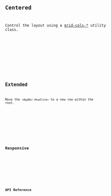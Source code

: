 



<Preview client:load>
	<Fragment slot="preview">
		<Default client:visible />
	</Fragment>
	<Fragment slot="code">
		<Code code={DefaultRaw} lang="tsx" />
	</Fragment>
</Preview>

## Centered

Control the layout using a [grid-cols-\*](https://tailwindcss.com/docs/grid-column) utility class.

<Preview client:load>
	<Fragment slot="preview">
		<Centered client:visible />
	</Fragment>
	<Fragment slot="code">
		<Code code={CenteredRaw} lang="tsx" />
	</Fragment>
</Preview>

## Extended

Move the `<AppBar.Headline>` to a new row within the root.

<Preview client:load>
	<Fragment slot="preview">
		<Extended client:visible />
	</Fragment>
	<Fragment slot="code">
		<Code code={ExtendedRaw} lang="tsx" />
	</Fragment>
</Preview>

## Responsive

<Preview client:load>
	<Fragment slot="preview">
		<Responsive client:visible />
	</Fragment>
	<Fragment slot="code">
		<Code code={ResponsiveRaw} lang="tsx" />
	</Fragment>
</Preview>

## API Reference

<ApiTable />
